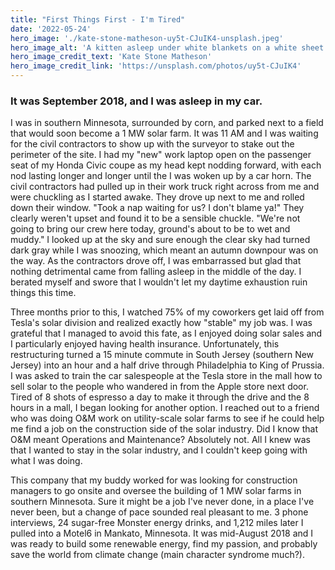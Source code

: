 ```yaml
---
title: "First Things First - I'm Tired"
date: '2022-05-24'
hero_image: './kate-stone-matheson-uy5t-CJuIK4-unsplash.jpeg'
hero_image_alt: 'A kitten asleep under white blankets on a white sheet on a bed'
hero_image_credit_text: 'Kate Stone Matheson'
hero_image_credit_link: 'https://unsplash.com/photos/uy5t-CJuIK4'
---
```


### It was September 2018, and I was asleep in my car.

I was in southern Minnesota, surrounded by corn, and parked next to a field that would soon become a 1 MW solar farm. It was 11 AM and I was waiting for the civil contractors to show up with the surveyor to stake out the perimeter of the site. I had my "new" work laptop open on the passenger seat of my Honda Civic coupe as my head kept nodding forward, with each nod lasting longer and longer until the I was woken up by a car horn. The civil contractors had pulled up in their work truck right across from me and were chuckling as I started awake. They drove up next to me and rolled down their window. "Took a nap waiting for us? I don't blame ya!" They clearly weren't upset and found it to be a sensible chuckle. "We're not going to bring our crew here today, ground's about to be to wet and muddy." I looked up at the sky and sure enough the clear sky had turned dark gray while I was snoozing, which meant an autumn downpour was on the way. As the contractors drove off, I was embarrassed but glad that nothing detrimental came from falling asleep in the middle of the day. I berated myself and swore that I wouldn't let my daytime exhaustion ruin things this time.

Three months prior to this, I watched 75% of my coworkers get laid off from Tesla's solar division and realized exactly how "stable" my job was. I was grateful that I managed to avoid this fate, as I enjoyed doing solar sales and I particularly enjoyed having health insurance. Unfortunately, this restructuring turned a 15 minute commute in South Jersey (southern New Jersey) into an hour and a half drive through Philadelphia to King of Prussia. I was asked to train the car salespeople at the Tesla store in the mall how to sell solar to the people who wandered in from the Apple store next door. Tired of 8 shots of espresso a day to make it through the drive and the 8 hours in a mall, I began looking for another option. I reached out to a friend who was doing O&M work on utility-scale solar farms to see if he could help me find a job on the construction side of the solar industry. Did I know that O&M meant Operations and Maintenance? Absolutely not. All I knew was that I wanted to stay in the solar industry, and I couldn't keep going with what I was doing.

This company that my buddy worked for was looking for construction managers to go onsite and oversee the building of 1 MW solar farms in southern Minnesota. Sure it might be a job I've never done, in a place I've never been, but a change of pace sounded real pleasant to me. 3 phone interviews, 24 sugar-free Monster energy drinks, and 1,212 miles later I pulled into a Motel6 in Mankato, Minnesota. It was mid-August 2018 and I was ready to build some renewable energy, find my passion, and probably save the world from climate change (main character syndrome much?).
